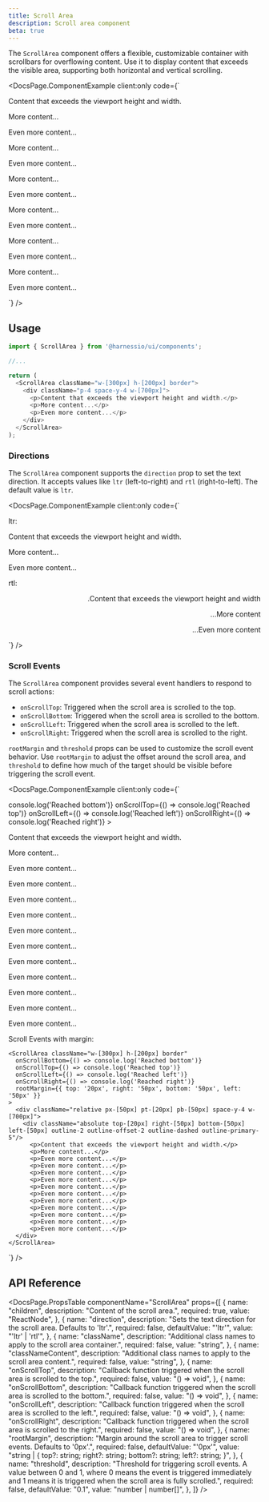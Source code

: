 ```yaml
---
title: Scroll Area
description: Scroll area component
beta: true
---
```


The `ScrollArea` component offers a flexible, customizable container with scrollbars for overflowing content. Use it to display content that exceeds the visible area, supporting both horizontal and vertical scrolling.


<DocsPage.ComponentExample
  client:only
  code={`
<div>
  <ScrollArea className="w-[300px] h-[200px] border">
    <div className="p-4 space-y-4 w-[700px]">
      <p>Content that exceeds the viewport height and width.</p>
      <p>More content...</p>
      <p>Even more content...</p>
      <p>More content...</p>
      <p>Even more content...</p>
      <p>More content...</p>
      <p>Even more content...</p>
      <p>More content...</p>
      <p>Even more content...</p>
      <p>More content...</p>
      <p>Even more content...</p>
      <p>More content...</p>
      <p>Even more content...</p>
    </div>
  </ScrollArea>
</div>`}
/>

## Usage

```typescript jsx
import { ScrollArea } from '@harnessio/ui/components';

//...

return (
  <ScrollArea className="w-[300px] h-[200px] border">
    <div className="p-4 space-y-4 w-[700px]">
      <p>Content that exceeds the viewport height and width.</p>
      <p>More content...</p>
      <p>Even more content...</p>
    </div>
  </ScrollArea>
);
```

### Directions

The `ScrollArea` component supports the `direction` prop to set the text direction. It accepts values like `ltr` (left-to-right) and `rtl` (right-to-left). The default value is `ltr`.

<DocsPage.ComponentExample
  client:only
  code={`
<div className="grid gap-4">
  <div>
    <Text variant="heading-base" color="foreground-1" className="mb-1">ltr:</Text>
    <ScrollArea className="w-[300px] h-[200px] border">
      <div className="p-4 space-y-4 w-[700px]">
        <p>Content that exceeds the viewport height and width.</p>
        <p>More content...</p>
        <p>Even more content...</p>
      </div>
    </ScrollArea>
  </div>

<div>
  <Text variant="heading-base" color="foreground-1" className="mb-1">
    rtl:
  </Text>
  <ScrollArea
    direction="rtl"
    className="w-[300px] h-[200px] border"
  >
    <div dir="rtl" className="p-4 space-y-4 w-[700px]">
      <p>Content that exceeds the viewport height and width.</p>
      <p>More content...</p>
      <p>Even more content...</p>
    </div>
  </ScrollArea>
</div>
</div>`}
/>

### Scroll Events

The `ScrollArea` component provides several event handlers to respond to scroll actions:

- `onScrollTop`: Triggered when the scroll area is scrolled to the top.
- `onScrollBottom`: Triggered when the scroll area is scrolled to the bottom.
- `onScrollLeft`: Triggered when the scroll area is scrolled to the left.
- `onScrollRight`: Triggered when the scroll area is scrolled to the right.

`rootMargin` and `threshold` props can be used to customize the scroll event behavior.
Use `rootMargin` to adjust the offset around the scroll area, and `threshold` to define how much of the target should be visible before triggering the scroll event.

<DocsPage.ComponentExample
  client:only
  code={`
<div>
  <ScrollArea className="w-[300px] h-[200px] border"
    onScrollBottom={() => console.log('Reached bottom')}
    onScrollTop={() => console.log('Reached top')}
    onScrollLeft={() => console.log('Reached left')}
    onScrollRight={() => console.log('Reached right')}
  >
    <div className="p-4 space-y-4 w-[700px]">
      <p>Content that exceeds the viewport height and width.</p>
      <p>More content...</p>
      <p>Even more content...</p>
      <p>Even more content...</p>
      <p>Even more content...</p>
      <p>Even more content...</p>
      <p>Even more content...</p>
      <p>Even more content...</p>
      <p>Even more content...</p>
      <p>Even more content...</p>
      <p>Even more content...</p>
      <p>Even more content...</p>
      <p>Even more content...</p>
    </div>
  </ScrollArea>

  <div>
    <Text variant="heading-base" color="foreground-1" className="mt-4 mb-1">
      Scroll Events with margin:
    </Text>
    
    <ScrollArea className="w-[300px] h-[200px] border" 
      onScrollBottom={() => console.log('Reached bottom')}
      onScrollTop={() => console.log('Reached top')}
      onScrollLeft={() => console.log('Reached left')}
      onScrollRight={() => console.log('Reached right')}
      rootMargin={{ top: '20px', right: '50px', bottom: '50px', left: '50px' }}
    >
      <div className="relative px-[50px] pt-[20px] pb-[50px] space-y-4 w-[700px]">
        <div className="absolute top-[20px] right-[50px] bottom-[50px] left-[50px] outline-2 outline-offset-2 outline-dashed outline-primary-5"/>
          <p>Content that exceeds the viewport height and width.</p>
          <p>More content...</p>
          <p>Even more content...</p>
          <p>Even more content...</p>
          <p>Even more content...</p>
          <p>Even more content...</p>
          <p>Even more content...</p>
          <p>Even more content...</p>
          <p>Even more content...</p>
          <p>Even more content...</p>
          <p>Even more content...</p>
          <p>Even more content...</p>
          <p>Even more content...</p>
      </div>
    </ScrollArea>
  </div>
</div>`}
/>

## API Reference

<DocsPage.PropsTable
  componentName="ScrollArea"
  props={[
    {
      name: "children",
      description: "Content of the scroll area.",
      required: true,
      value: "ReactNode",
    },
    {
      name: "direction",
      description:
        "Sets the text direction for the scroll area. Defaults to 'ltr'.",
      required: false,
      defaultValue: "'ltr'",
      value: "'ltr' | 'rtl'",
    },
    {
      name: "className",
      description:
        "Additional class names to apply to the scroll area container.",
      required: false,
      value: "string",
    },
    {
      name: "classNameContent",
      description:
        "Additional class names to apply to the scroll area content.",
      required: false,
      value: "string",
    },
    {
      name: "onScrollTop",
      description:
        "Callback function triggered when the scroll area is scrolled to the top.",
      required: false,
      value: "() => void",
    },
    {
      name: "onScrollBottom",
      description:
        "Callback function triggered when the scroll area is scrolled to the bottom.",
      required: false,
      value: "() => void",
    },
    {
      name: "onScrollLeft",
      description:
        "Callback function triggered when the scroll area is scrolled to the left.",
      required: false,
      value: "() => void",
    },
    {
      name: "onScrollRight",
      description:
        "Callback function triggered when the scroll area is scrolled to the right.",
      required: false,
      value: "() => void",
    },
    {
      name: "rootMargin",
      description:
        "Margin around the scroll area to trigger scroll events. Defaults to '0px'.",
      required: false,
      defaultValue: "'0px'",
      value:
        "string | { top?: string; right?: string; bottom?: string; left?: string; }",
    },
    {
      name: "threshold",
      description:
        "Threshold for triggering scroll events. A value between 0 and 1, where 0 means the event is triggered immediately and 1 means it is triggered when the scroll area is fully scrolled.",
      required: false,
      defaultValue: "0.1",
      value: "number | number[]",
    },
  ]}
/>
```

